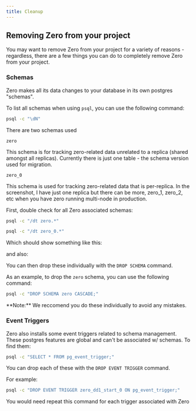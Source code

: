 ```yaml
---
title: Cleanup
---
```


## Removing Zero from your project

You may want to remove Zero from your project for a variety of reasons - regardless, there are a few things you can do to completely remove Zero from your project.

### Schemas

Zero makes all its data changes to your database in its own postgres "schemas".


To list all schemas when using `psql`, you can use the following command:

```bash
psql -c "\dN"
```

There are two schemas used

`zero`

This schema is for tracking zero-related data unrelated to a replica (shared amongst all replicas). Currently there is just one table - the schema version used for migration.

`zero_0`

This schema is used for tracking zero-related data that is per-replica. In the screenshot, I have just one replica but there can be more, zero_1, zero_2, etc when you have zero running multi-node in production.

First, double check for all Zero associated schemas:


```bash
psql -c "/dt zero.*"
```

```bash
psql -c "/dt zero_0.*"
```

Which should show something like this:

<ImageLightbox src="/images/cleanup/drop-schema-1.png" alt="Example of console window showing Zero associated schemas" />

and also:

<ImageLightbox src="/images/cleanup/drop-schema-2.png" alt="Example of console window showing Zero associated schemas" />


You can then drop these individually with the `DROP SCHEMA` command.

As an example, to drop the `zero` schema, you can use the following command:

```bash
psql -c "DROP SCHEMA zero CASCADE;"
```

<Note type="warning">
  **Note:** We reccomend you do these individually to avoid any mistakes.
</Note>

### Event Triggers

Zero also installs some event triggers related to schema management. These postgres features are global and can't be associated w/ schemas. To find them: 

```bash
psql -c "SELECT * FROM pg_event_trigger;"
```
<ImageLightbox src="/images/cleanup/pg-triggers.png" alt="" />

You can drop each of these with the `DROP EVENT TRIGGER` command.

For example:

```bash
psql -c "DROP EVENT TRIGGER zero_dd1_start_0 ON pg_event_trigger;"
```

You would need repeat this command for each trigger associated with Zero
